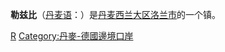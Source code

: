 {{Infobox Settlement
| name = 勒兹比<br/>Rødby
| image_skyline = 
| imagesize = 
| image_caption = 
| image_flag = 
| image_shield = Coat of arms of Rødby.svg
| pushpin_map = Denmark
| pushpin_label_position = bottom
| subdivision_type = 国家
| subdivision_name = {{DEN}}
| subdivision_type1 = [[丹麦行政区划|大区]]
| subdivision_name1 = [[西兰大区|西兰大区]]
| subdivision_type2 = [[丹麦行政区划|市]]
| subdivision_name2 =  [[洛兰市|洛兰市]]
| elevation_m = 
| elevation_ft = 
| area_total_km2 = 
| population_as_of = 2009年
| population_total = 2296
| population_density_km2 = 
| timezone = 
| utc_offset = 
| timezone_DST = 
| utc_offset_DST = 
| latd = 54
| latm = 42
| lats = 
| latNS = N
| longd = 11
| longm = 24
| longs = 
| longEW = E
| website =  
}}
'''勒兹比'''（[[丹麦语|丹麦语]]：'''{{lang|da|Rødby}}'''）是[[丹麦|丹麦]][[西兰大区|西兰大区]][[洛兰市|洛兰市]]的一个镇。

{{Denmark-stub}}

[[Category:西兰大区城市|R]]
[[Category:丹麥-德國邊境口岸|Category:丹麥-德國邊境口岸]]